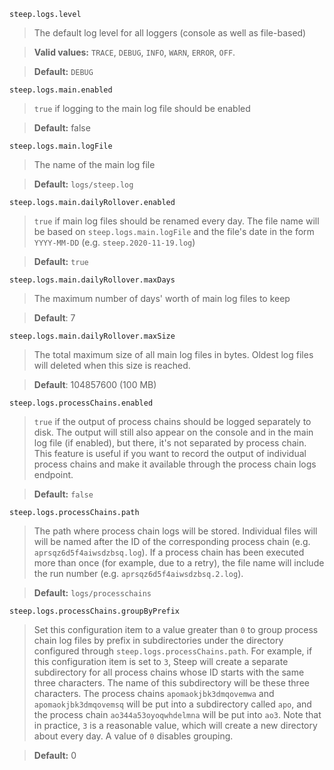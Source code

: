 
`steep.logs.level`

> The default log level for all loggers (console as well as file-based)

> **Valid values:** `TRACE`, `DEBUG`, `INFO`, `WARN`, `ERROR`, `OFF`.

> **Default:** `DEBUG`

`steep.logs.main.enabled`

> `true` if logging to the main log file should be enabled

> **Default:** false

`steep.logs.main.logFile`

> The name of the main log file

> **Default:** `logs/steep.log`

`steep.logs.main.dailyRollover.enabled`

> `true` if main log files should be renamed every day. The file name will be
> based on `steep.logs.main.logFile` and the file's date in the form
> `YYYY-MM-DD` (e.g. `steep.2020-11-19.log`)

> **Default:** `true`

`steep.logs.main.dailyRollover.maxDays`

> The maximum number of days' worth of main log files to keep

> **Default**: 7

`steep.logs.main.dailyRollover.maxSize`

> The total maximum size of all main log files in bytes. Oldest log files will
> deleted when this size is reached.

> **Default**: 104857600 (100 MB)

`steep.logs.processChains.enabled`

> `true` if the output of process chains should be logged separately to disk.
> The output will still also appear on the console and in the main log file
> (if enabled), but there, it's not separated by process chain. This feature
> is useful if you want to record the output of individual process chains
> and make it available through the <ScrollLink href="#get-process-chain-logs">process chain logs endpoint</ScrollLink>.

> **Default:** `false`

`steep.logs.processChains.path`

> The path where process chain logs will be stored. Individual files will
> will be named after the ID of the corresponding process chain (e.g.
> `aprsqz6d5f4aiwsdzbsq.log`). If a process chain has been executed more
than once (for example, due to a retry), the file name will include the
run number (e.g. `aprsqz6d5f4aiwsdzbsq.2.log`).

> **Default:** `logs/processchains`

`steep.logs.processChains.groupByPrefix`

> Set this configuration item to a value greater than `0` to group process
> chain log files by prefix in subdirectories under the directory configured
> through `steep.logs.processChains.path`. For example, if this configuration
> item is set to `3`, Steep will create a separate subdirectory for all process
> chains whose ID starts with the same three characters. The name of this
> subdirectory will be these three characters. The process chains
> `apomaokjbk3dmqovemwa` and `apomaokjbk3dmqovemsq` will be put into a
> subdirectory called `apo`, and the process chain `ao344a53oyoqwhdelmna`
> will be put into `ao3`. Note that in practice, `3` is a reasonable value,
> which will create a new directory about every day. A value of `0` disables
> grouping.

> **Default:** 0

